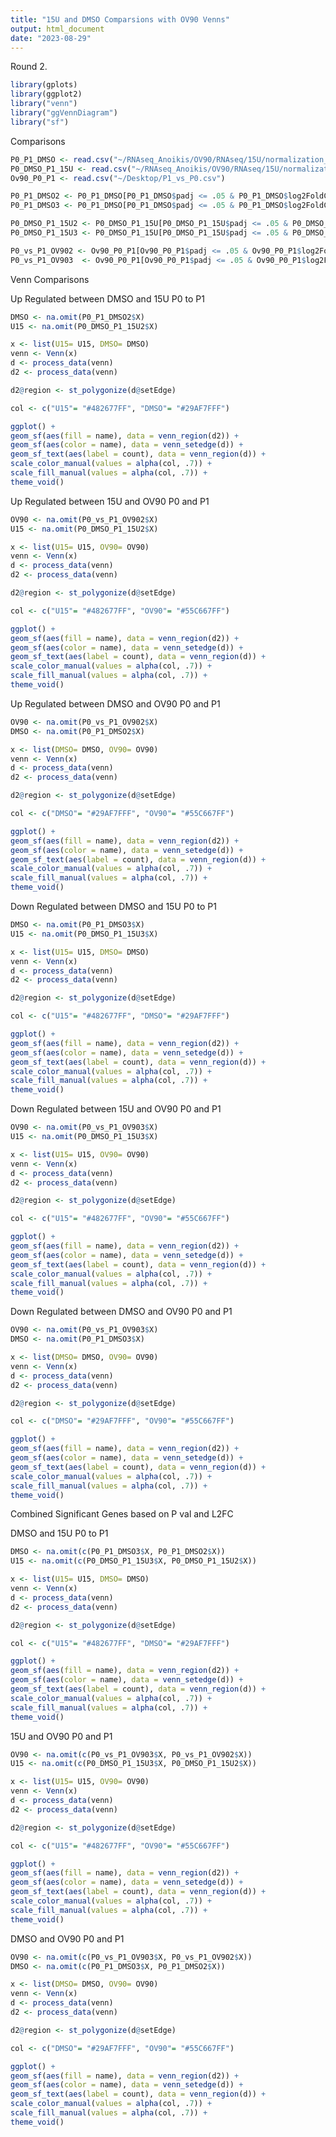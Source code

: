 ```yaml
---
title: "15U and DMSO Comparsions with OV90 Venns"
output: html_document
date: "2023-08-29"
---
```

Round 2. 
```r
library(gplots)
library(ggplot2)
library("venn")
library("ggVennDiagram")
library("sf")
```
Comparisons 
```r
P0_P1_DMSO <- read.csv("~/RNAseq_Anoikis/OV90/RNAseq/15U/normalization_both_groups/res/P1_P0_DMSO.csv")
P0_DMSO_P1_15U <- read.csv("~/RNAseq_Anoikis/OV90/RNAseq/15U/normalization_both_groups/res/P1_15U_P0_DMSO.csv")
Ov90_P0_P1 <- read.csv("~/Desktop/P1_vs_P0.csv")
```

```r
P0_P1_DMSO2 <- P0_P1_DMSO[P0_P1_DMSO$padj <= .05 & P0_P1_DMSO$log2FoldChange >= 1.5, ]
P0_P1_DMSO3 <- P0_P1_DMSO[P0_P1_DMSO$padj <= .05 & P0_P1_DMSO$log2FoldChange <= -1.5, ]

P0_DMSO_P1_15U2 <- P0_DMSO_P1_15U[P0_DMSO_P1_15U$padj <= .05 & P0_DMSO_P1_15U$log2FoldChange >= 1.5, ]
P0_DMSO_P1_15U3 <- P0_DMSO_P1_15U[P0_DMSO_P1_15U$padj <= .05 & P0_DMSO_P1_15U$log2FoldChange <= -1.5, ]

P0_vs_P1_OV902 <- Ov90_P0_P1[Ov90_P0_P1$padj <= .05 & Ov90_P0_P1$log2FoldChange >= 1.5, ]
P0_vs_P1_OV903  <- Ov90_P0_P1[Ov90_P0_P1$padj <= .05 & Ov90_P0_P1$log2FoldChange <= -1.5, ]
```

Venn Comparisons 

Up Regulated between DMSO and 15U P0 to P1 
```r
DMSO <- na.omit(P0_P1_DMSO2$X)
U15 <- na.omit(P0_DMSO_P1_15U2$X)
```

```r
x <- list(U15= U15, DMSO= DMSO)
venn <- Venn(x)
d <- process_data(venn)
d2 <- process_data(venn)

d2@region <- st_polygonize(d@setEdge)
```


```r
col <- c("U15"= "#482677FF", "DMSO"= "#29AF7FFF")

ggplot() +
geom_sf(aes(fill = name), data = venn_region(d2)) +
geom_sf(aes(color = name), data = venn_setedge(d)) +
geom_sf_text(aes(label = count), data = venn_region(d)) +
scale_color_manual(values = alpha(col, .7)) +
scale_fill_manual(values = alpha(col, .7)) +
theme_void()
```

Up Regulated between 15U and OV90 P0 and P1 
```r
OV90 <- na.omit(P0_vs_P1_OV902$X)
U15 <- na.omit(P0_DMSO_P1_15U2$X)
```

```r
x <- list(U15= U15, OV90= OV90)
venn <- Venn(x)
d <- process_data(venn)
d2 <- process_data(venn)

d2@region <- st_polygonize(d@setEdge)
```


```r
col <- c("U15"= "#482677FF", "OV90"= "#55C667FF")

ggplot() +
geom_sf(aes(fill = name), data = venn_region(d2)) +
geom_sf(aes(color = name), data = venn_setedge(d)) +
geom_sf_text(aes(label = count), data = venn_region(d)) +
scale_color_manual(values = alpha(col, .7)) +
scale_fill_manual(values = alpha(col, .7)) +
theme_void()
```

Up Regulated between DMSO and OV90 P0 and P1 
```r
OV90 <- na.omit(P0_vs_P1_OV902$X)
DMSO <- na.omit(P0_P1_DMSO2$X)
```

```r
x <- list(DMSO= DMSO, OV90= OV90)
venn <- Venn(x)
d <- process_data(venn)
d2 <- process_data(venn)

d2@region <- st_polygonize(d@setEdge)
```


```r
col <- c("DMSO"= "#29AF7FFF", "OV90"= "#55C667FF")

ggplot() +
geom_sf(aes(fill = name), data = venn_region(d2)) +
geom_sf(aes(color = name), data = venn_setedge(d)) +
geom_sf_text(aes(label = count), data = venn_region(d)) +
scale_color_manual(values = alpha(col, .7)) +
scale_fill_manual(values = alpha(col, .7)) +
theme_void()
```

Down Regulated between DMSO and 15U P0 to P1 
```r
DMSO <- na.omit(P0_P1_DMSO3$X)
U15 <- na.omit(P0_DMSO_P1_15U3$X)
```

```r
x <- list(U15= U15, DMSO= DMSO)
venn <- Venn(x)
d <- process_data(venn)
d2 <- process_data(venn)

d2@region <- st_polygonize(d@setEdge)
```


```r
col <- c("U15"= "#482677FF", "DMSO"= "#29AF7FFF")

ggplot() +
geom_sf(aes(fill = name), data = venn_region(d2)) +
geom_sf(aes(color = name), data = venn_setedge(d)) +
geom_sf_text(aes(label = count), data = venn_region(d)) +
scale_color_manual(values = alpha(col, .7)) +
scale_fill_manual(values = alpha(col, .7)) +
theme_void()
```

Down Regulated between 15U and OV90 P0 and P1 
```r
OV90 <- na.omit(P0_vs_P1_OV903$X)
U15 <- na.omit(P0_DMSO_P1_15U3$X)
```

```r
x <- list(U15= U15, OV90= OV90)
venn <- Venn(x)
d <- process_data(venn)
d2 <- process_data(venn)

d2@region <- st_polygonize(d@setEdge)
```


```r
col <- c("U15"= "#482677FF", "OV90"= "#55C667FF")

ggplot() +
geom_sf(aes(fill = name), data = venn_region(d2)) +
geom_sf(aes(color = name), data = venn_setedge(d)) +
geom_sf_text(aes(label = count), data = venn_region(d)) +
scale_color_manual(values = alpha(col, .7)) +
scale_fill_manual(values = alpha(col, .7)) +
theme_void()
```

Down Regulated between DMSO and OV90 P0 and P1 
```r
OV90 <- na.omit(P0_vs_P1_OV903$X)
DMSO <- na.omit(P0_P1_DMSO3$X)
```

```r
x <- list(DMSO= DMSO, OV90= OV90)
venn <- Venn(x)
d <- process_data(venn)
d2 <- process_data(venn)

d2@region <- st_polygonize(d@setEdge)
```


```r
col <- c("DMSO"= "#29AF7FFF", "OV90"= "#55C667FF")

ggplot() +
geom_sf(aes(fill = name), data = venn_region(d2)) +
geom_sf(aes(color = name), data = venn_setedge(d)) +
geom_sf_text(aes(label = count), data = venn_region(d)) +
scale_color_manual(values = alpha(col, .7)) +
scale_fill_manual(values = alpha(col, .7)) +
theme_void()
```


Combined Significant Genes based on P val and L2FC

DMSO and 15U P0 to P1 
```r
DMSO <- na.omit(c(P0_P1_DMSO3$X, P0_P1_DMSO2$X))
U15 <- na.omit(c(P0_DMSO_P1_15U3$X, P0_DMSO_P1_15U2$X))
```

```r
x <- list(U15= U15, DMSO= DMSO)
venn <- Venn(x)
d <- process_data(venn)
d2 <- process_data(venn)

d2@region <- st_polygonize(d@setEdge)
```


```r
col <- c("U15"= "#482677FF", "DMSO"= "#29AF7FFF")

ggplot() +
geom_sf(aes(fill = name), data = venn_region(d2)) +
geom_sf(aes(color = name), data = venn_setedge(d)) +
geom_sf_text(aes(label = count), data = venn_region(d)) +
scale_color_manual(values = alpha(col, .7)) +
scale_fill_manual(values = alpha(col, .7)) +
theme_void()
```

15U and OV90 P0 and P1 
```r
OV90 <- na.omit(c(P0_vs_P1_OV903$X, P0_vs_P1_OV902$X))
U15 <- na.omit(c(P0_DMSO_P1_15U3$X, P0_DMSO_P1_15U2$X))
```

```r
x <- list(U15= U15, OV90= OV90)
venn <- Venn(x)
d <- process_data(venn)
d2 <- process_data(venn)

d2@region <- st_polygonize(d@setEdge)
```


```r
col <- c("U15"= "#482677FF", "OV90"= "#55C667FF")

ggplot() +
geom_sf(aes(fill = name), data = venn_region(d2)) +
geom_sf(aes(color = name), data = venn_setedge(d)) +
geom_sf_text(aes(label = count), data = venn_region(d)) +
scale_color_manual(values = alpha(col, .7)) +
scale_fill_manual(values = alpha(col, .7)) +
theme_void()
```

DMSO and OV90 P0 and P1 
```r
OV90 <- na.omit(c(P0_vs_P1_OV903$X, P0_vs_P1_OV902$X))
DMSO <- na.omit(c(P0_P1_DMSO3$X, P0_P1_DMSO2$X))
```

```r
x <- list(DMSO= DMSO, OV90= OV90)
venn <- Venn(x)
d <- process_data(venn)
d2 <- process_data(venn)

d2@region <- st_polygonize(d@setEdge)
```


```r
col <- c("DMSO"= "#29AF7FFF", "OV90"= "#55C667FF")

ggplot() +
geom_sf(aes(fill = name), data = venn_region(d2)) +
geom_sf(aes(color = name), data = venn_setedge(d)) +
geom_sf_text(aes(label = count), data = venn_region(d)) +
scale_color_manual(values = alpha(col, .7)) +
scale_fill_manual(values = alpha(col, .7)) +
theme_void()
```
